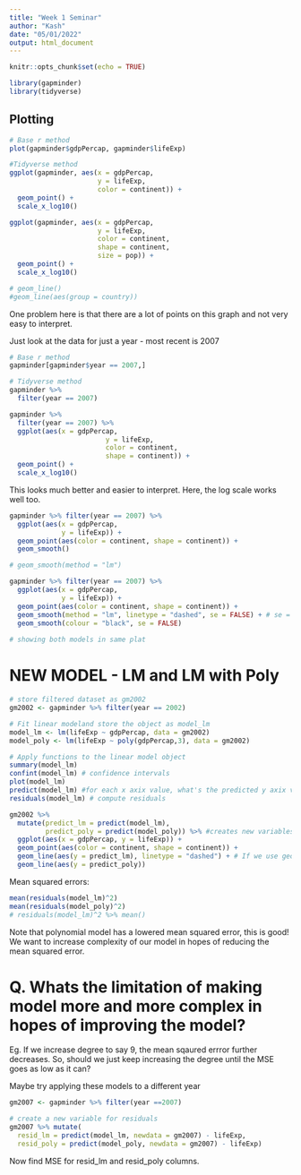 ```yaml
---
title: "Week 1 Seminar"
author: "Kash"
date: "05/01/2022"
output: html_document
---
```


```r
knitr::opts_chunk$set(echo = TRUE)
```

```r
library(gapminder)
library(tidyverse)
```


## Plotting

```r
# Base r method
plot(gapminder$gdpPercap, gapminder$lifeExp)
```

```r
#Tidyverse method
ggplot(gapminder, aes(x = gdpPercap, 
                      y = lifeExp, 
                      color = continent)) +
  geom_point() +
  scale_x_log10()

```

```r
ggplot(gapminder, aes(x = gdpPercap,
                      y = lifeExp,
                      color = continent,
                      shape = continent,
                      size = pop)) +
  geom_point() +
  scale_x_log10()

# geom_line()
#geom_line(aes(group = country))
```

One problem here is that there are a lot of points on this graph and not very easy to interpret. 

Just look at the data for just a year - most recent is 2007

```r
# Base r method
gapminder[gapminder$year == 2007,]

# Tidyverse method
gapminder %>%
  filter(year == 2007)
```

```r
gapminder %>%
  filter(year == 2007) %>%
  ggplot(aes(x = gdpPercap, 
                        y = lifeExp,
                        color = continent,
                        shape = continent)) + 
  geom_point() +
  scale_x_log10()
```

This looks much better and easier to interpret. Here, the log scale works well too.

```r
gapminder %>% filter(year == 2007) %>%
  ggplot(aes(x = gdpPercap,
             y = lifeExp)) +
  geom_point(aes(color = continent, shape = continent)) + 
  geom_smooth()

# geom_smooth(method = "lm")
```

```r
gapminder %>% filter(year == 2007) %>%
  ggplot(aes(x = gdpPercap,
             y = lifeExp)) +
  geom_point(aes(color = continent, shape = continent)) + 
  geom_smooth(method = "lm", linetype = "dashed", se = FALSE) + # se = FALSE removes the confidence bands around the lines
  geom_smooth(colour = "black", se = FALSE)
  
# showing both models in same plat
```

# NEW MODEL - LM and LM with Poly

```r
# store filtered dataset as gm2002
gm2002 <- gapminder %>% filter(year == 2002)
```


```r
# Fit linear modeland store the object as model_lm
model_lm <- lm(lifeExp ~ gdpPercap, data = gm2002)
model_poly <- lm(lifeExp ~ poly(gdpPercap,3), data = gm2002)
```


```r
# Apply functions to the linear model object
summary(model_lm)
confint(model_lm) # confidence intervals
plot(model_lm)
predict(model_lm) #for each x axix value, what's the predicted y axix value
residuals(model_lm) # compute residuals
```

```r
gm2002 %>% 
  mutate(predict_lm = predict(model_lm), 
         predict_poly = predict(model_poly)) %>% #creates new variables or changes the variables
  ggplot(aes(x = gdpPercap, y = lifeExp)) +
  geom_point(aes(color = continent, shape = continent)) +
  geom_line(aes(y = predict_lm), linetype = "dashed") + # If we use geom_point(aes(y = predict_lm)) instead, it shows the actual datapoints which are then connected to form this geom_line()
  geom_line(aes(y = predict_poly))
```

Mean squared errors:

```r
mean(residuals(model_lm)^2)
mean(residuals(model_poly)^2)
# residuals(model_lm)^2 %>% mean()
```
 
Note that polynomial model has a lowered mean squared error, this is good! 
We want to increase complexity of our model in hopes of reducing the mean squared error.

# Q. Whats the limitation of making model more and more complex in hopes of improving the model?

Eg. If we increase degree to say 9, the mean sqaured errror further decreases.
So, should we just keep increasing the degree until the MSE goes as low as it can?

Maybe try applying these models to a different year 
```r
gm2007 <- gapminder %>% filter(year ==2007)
```

```r
# create a new variable for residuals
gm2007 %>% mutate(
  resid_lm = predict(model_lm, newdata = gm2007) - lifeExp,
  resid_poly = predict(model_poly, newdata = gm2007) - lifeExp)
```

Now find MSE for resid_lm and resid_poly columns.








